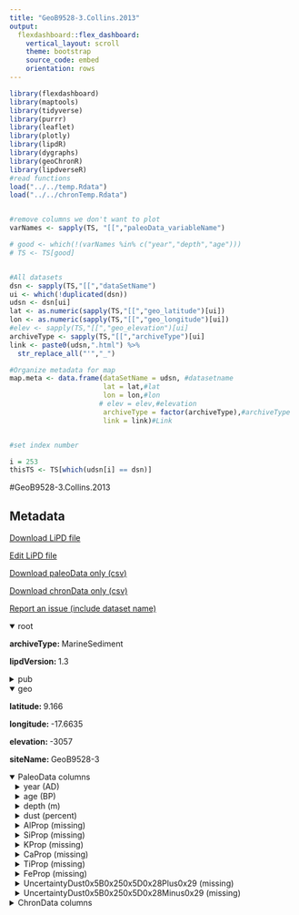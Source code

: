 ```yaml
---
title: "GeoB9528-3.Collins.2013"
output: 
  flexdashboard::flex_dashboard:
    vertical_layout: scroll
    theme: bootstrap
    source_code: embed
    orientation: rows
---
```


```r
library(flexdashboard)
library(maptools)
library(tidyverse)
library(purrr)
library(leaflet)
library(plotly)
library(lipdR)
library(dygraphs)
library(geoChronR)
library(lipdverseR)
#read functions
load("../../temp.Rdata")
load("../../chronTemp.Rdata")


#remove columns we don't want to plot
varNames <- sapply(TS, "[[","paleoData_variableName")

# good <- which(!(varNames %in% c("year","depth","age")))
# TS <- TS[good]


#All datasets
dsn <- sapply(TS,"[[","dataSetName")
ui <- which(!duplicated(dsn))
udsn <- dsn[ui]
lat <- as.numeric(sapply(TS,"[[","geo_latitude")[ui])
lon <- as.numeric(sapply(TS,"[[","geo_longitude")[ui])
#elev <- sapply(TS,"[[","geo_elevation")[ui]
archiveType <- sapply(TS,"[[","archiveType")[ui]
link <- paste0(udsn,".html") %>% 
  str_replace_all("'","_")

#Organize metadata for map
map.meta <- data.frame(dataSetName = udsn, #datasetname
                       lat = lat,#lat
                       lon = lon,#lon
                      # elev = elev,#elevation
                       archiveType = factor(archiveType),#archiveType
                       link = link)#Link


#set index number

i = 253
thisTS <- TS[which(udsn[i] == dsn)]
```
#GeoB9528-3.Collins.2013

Metadata {.sidebar}
-------------------------------------
[Download LiPD file](GeoB9528-3.Collins.2013.lpd)
            

[Edit LiPD file](http://lipd.net/playground?source=http://lipdverse.org/globalHolocene/0_25_5/GeoB9528-3.Collins.2013.lpd)
            

[Download paleoData only (csv)](GeoB9528-3.Collins.2013.csv)
            

[Download chronData only (csv)](GeoB9528-3.Collins.2013-chron.csv)
            

[Report an issue (include dataset name)](https://github.com/nickmckay/LiPDverse/issues)

<details open style="margin-left: 0px">
<summary>root</summary>
<p style="margin-left: 0px"><strong>archiveType: </strong>MarineSediment
<p style="margin-left: 0px"><strong>lipdVersion: </strong>1.3
</details>
<details>
<summary>pub</summary>
<details style="margin-left: 10px">
<summary>pub1</summary>
<p style="margin-left: 10px"><strong>author: </strong>list(list(name = "Collins, J. A."), list(name = "Govin, A."), list(name = "Mulitza, S."), list(name = "Heslop, D."), list(name = "Zabel, M."), list(name = "Hartmann, J."), list(name = "Roehl, U."), list(name = "Wefer, G."))
<p style="margin-left: 10px"><strong>citeKey: </strong>collins2013abruptshiftsofthesaharasa
<p style="margin-left: 10px"><strong>journal: </strong>Climate of the Past
<p style="margin-left: 10px"><strong>volume: </strong>9
<p style="margin-left: 10px"><strong>title: </strong>Abrupt shifts of the Sahara–Sahel boundary during Heinrich stadials
</details>
<details style="margin-left: 10px">
<summary>pub2</summary>
<p style="margin-left: 10px"><strong>author: </strong>list(list(name = NA))
</details>
</details>
<details open style="margin-left: 0px">
<summary>geo</summary>
<p style="margin-left: 0px"><strong>latitude: </strong>9.166
<p style="margin-left: 0px"><strong>longitude: </strong>-17.6635
<p style="margin-left: 0px"><strong>elevation: </strong>-3057
<p style="margin-left: 0px"><strong>siteName: </strong>GeoB9528-3
</details>
<details open>
<summary>PaleoData columns</summary>
<details style="margin-left: 10px">
<summary>year (AD)</summary>
<p style="margin-left: 10px"><strong>TSid: </strong>Rj90BYapYyt
<p style="margin-left: 10px"><strong>variableName: </strong>year
<p style="margin-left: 10px"><strong>units: </strong>AD
<p style="margin-left: 10px"><strong>description: </strong>Year AD
</details>
<details style="margin-left: 10px">
<summary>age (BP)</summary>
<p style="margin-left: 10px"><strong>TSid: </strong>RnSFVbIaDm2
<p style="margin-left: 10px"><strong>variableName: </strong>age
<p style="margin-left: 10px"><strong>units: </strong>BP
<p style="margin-left: 10px"><strong>description: </strong>Years before present (1950) BP
</details>
<details style="margin-left: 10px">
<summary>depth (m)</summary>
<p style="margin-left: 10px"><strong>TSid: </strong>RIpvzfvUM34
<p style="margin-left: 10px"><strong>variableName: </strong>depth
<p style="margin-left: 10px"><strong>units: </strong>m
<p style="margin-left: 10px"><strong>description: </strong>depth
</details>
<details style="margin-left: 10px">
<summary>dust (percent)</summary>
<p style="margin-left: 10px"><strong>TSid: </strong>GH7b353567
<p style="margin-left: 10px"><strong>variableName: </strong>dust
<p style="margin-left: 10px"><strong>units: </strong>percent
<p style="margin-left: 10px"><strong>useInGlobalTemperatureAnalysis: </strong>FALSE
<details>
<summary>interpretation</summary>
<details style="margin-left: 20px">
<summary>1</summary>
<p style="margin-left: 20px"><strong>direction: </strong>negative
<p style="margin-left: 20px"><strong>interpDirection: </strong>negative
<p style="margin-left: 20px"><strong>scope: </strong>climate
<p style="margin-left: 20px"><strong>variable: </strong>M
<p style="margin-left: 20px"><strong>variableDetail: </strong>monsoon
</details>
</details>
</details>
<details style="margin-left: 10px">
<summary>AlProp (missing)</summary>
<p style="margin-left: 10px"><strong>TSid: </strong>GH841720f7
<p style="margin-left: 10px"><strong>variableName: </strong>AlProp
<p style="margin-left: 10px"><strong>units: </strong>missing
<p style="margin-left: 10px"><strong>useInGlobalTemperatureAnalysis: </strong>FALSE
</details>
<details style="margin-left: 10px">
<summary>SiProp (missing)</summary>
<p style="margin-left: 10px"><strong>TSid: </strong>LPDbd995ac1
<p style="margin-left: 10px"><strong>variableName: </strong>SiProp
<p style="margin-left: 10px"><strong>units: </strong>missing
<p style="margin-left: 10px"><strong>useInGlobalTemperatureAnalysis: </strong>FALSE
</details>
<details style="margin-left: 10px">
<summary>KProp (missing)</summary>
<p style="margin-left: 10px"><strong>TSid: </strong>LPD6375b741
<p style="margin-left: 10px"><strong>variableName: </strong>KProp
<p style="margin-left: 10px"><strong>units: </strong>missing
<p style="margin-left: 10px"><strong>useInGlobalTemperatureAnalysis: </strong>FALSE
</details>
<details style="margin-left: 10px">
<summary>CaProp (missing)</summary>
<p style="margin-left: 10px"><strong>TSid: </strong>GHfb0ab973
<p style="margin-left: 10px"><strong>variableName: </strong>CaProp
<p style="margin-left: 10px"><strong>units: </strong>missing
<p style="margin-left: 10px"><strong>useInGlobalTemperatureAnalysis: </strong>FALSE
</details>
<details style="margin-left: 10px">
<summary>TiProp (missing)</summary>
<p style="margin-left: 10px"><strong>TSid: </strong>GHc36ed659
<p style="margin-left: 10px"><strong>variableName: </strong>TiProp
<p style="margin-left: 10px"><strong>units: </strong>missing
<p style="margin-left: 10px"><strong>useInGlobalTemperatureAnalysis: </strong>FALSE
</details>
<details style="margin-left: 10px">
<summary>FeProp (missing)</summary>
<p style="margin-left: 10px"><strong>TSid: </strong>GHee95d7e0
<p style="margin-left: 10px"><strong>variableName: </strong>FeProp
<p style="margin-left: 10px"><strong>units: </strong>missing
<p style="margin-left: 10px"><strong>useInGlobalTemperatureAnalysis: </strong>FALSE
</details>
<details style="margin-left: 10px">
<summary>UncertaintyDust0x5B0x250x5D0x28Plus0x29 (missing)</summary>
<p style="margin-left: 10px"><strong>TSid: </strong>GH074442fe
<p style="margin-left: 10px"><strong>variableName: </strong>UncertaintyDust0x5B0x250x5D0x28Plus0x29
<p style="margin-left: 10px"><strong>units: </strong>missing
<p style="margin-left: 10px"><strong>useInGlobalTemperatureAnalysis: </strong>FALSE
</details>
<details style="margin-left: 10px">
<summary>UncertaintyDust0x5B0x250x5D0x28Minus0x29 (missing)</summary>
<p style="margin-left: 10px"><strong>TSid: </strong>GHcb26305a
<p style="margin-left: 10px"><strong>variableName: </strong>UncertaintyDust0x5B0x250x5D0x28Minus0x29
<p style="margin-left: 10px"><strong>units: </strong>missing
<p style="margin-left: 10px"><strong>useInGlobalTemperatureAnalysis: </strong>FALSE
</details>
<details>
<summary>ChronData columns</summary>
<details style="margin-left: 10px">
<summary>age ()</summary>
<p style="margin-left: 10px"><strong>TSid: </strong>LPDc9f78438
<p style="margin-left: 10px"><strong>variableName: </strong>age
</details>
<details style="margin-left: 10px">
<summary>dummy2 ()</summary>
<p style="margin-left: 10px"><strong>TSid: </strong>LPDbf535196
<p style="margin-left: 10px"><strong>variableName: </strong>dummy2
</details>
<details style="margin-left: 10px">
<summary>dummy3 ()</summary>
<p style="margin-left: 10px"><strong>TSid: </strong>LPDe7e3cd79
<p style="margin-left: 10px"><strong>variableName: </strong>dummy3
</details>
<details style="margin-left: 10px">
<summary>dummy4 ()</summary>
<p style="margin-left: 10px"><strong>TSid: </strong>LPD1498ea89
<p style="margin-left: 10px"><strong>variableName: </strong>dummy4
</details>
<details style="margin-left: 10px">
<summary>dummy5 ()</summary>
<p style="margin-left: 10px"><strong>TSid: </strong>LPD10b51e01
<p style="margin-left: 10px"><strong>variableName: </strong>dummy5
</details>
<details style="margin-left: 10px">
<summary>dummy6 ()</summary>
<p style="margin-left: 10px"><strong>TSid: </strong>LPD77004298
<p style="margin-left: 10px"><strong>variableName: </strong>dummy6
</details>
<details style="margin-left: 10px">
<summary>dummy7 ()</summary>
<p style="margin-left: 10px"><strong>TSid: </strong>LPD17e7bf78
<p style="margin-left: 10px"><strong>variableName: </strong>dummy7
</details>
<details style="margin-left: 10px">
<summary>dummy8 ()</summary>
<p style="margin-left: 10px"><strong>TSid: </strong>LPD79b9b793
<p style="margin-left: 10px"><strong>variableName: </strong>dummy8
</details>
<details style="margin-left: 10px">
<summary>dummy9 ()</summary>
<p style="margin-left: 10px"><strong>TSid: </strong>LPDd465f31a
<p style="margin-left: 10px"><strong>variableName: </strong>dummy9
</details>
<details style="margin-left: 10px">
<summary>dummy10 ()</summary>
<p style="margin-left: 10px"><strong>TSid: </strong>LPD139be9da
<p style="margin-left: 10px"><strong>variableName: </strong>dummy10
</details>
<details style="margin-left: 10px">
<summary>dummy11 ()</summary>
<p style="margin-left: 10px"><strong>TSid: </strong>LPDc7037769
<p style="margin-left: 10px"><strong>variableName: </strong>dummy11
</details>

Row {.tabset .tabset-fade}
-----------------------------------------------------------------------

### Sitemap

```r
  map.meta.split <- split(map.meta, map.meta$archiveType)


factpal <- colorFactor("Paired",map.meta$archiveType)
buff <- 15
l <- leaflet() %>% 
  addTiles() %>% 
  fitBounds(map.meta$lon[i]-buff,map.meta$lat[i]-buff,map.meta$lon[i]+buff,map.meta$lat[i]+buff)
  

  
  
names(map.meta.split) %>%
  purrr::walk( function(df) {
    l <<- l %>%
      addMarkers(data=map.meta.split[[df]],
                 lng=~lon, lat=~lat,
                 label=~as.character(archiveType),
                 popup=~paste(str_c('Dataset: <a href="',link,'">',dataSetName,'</a>'),
                                 # str_c("Elevation: ",elev),
                                  str_c("Archive Type: ",archiveType),
                                  sep = "<br>"),
                 group = df,
                 clusterOptions = markerClusterOptions(removeOutsideVisibleBounds = F),
                 labelOptions = labelOptions(noHide = F,
                                             direction = 'auto'))
  })

l %>%
  addLayersControl(position = "bottomleft",
    overlayGroups = names(map.meta.split),
    options = layersControlOptions(collapsed = FALSE,
                                   opacity = 0.8)
  )
```

### Search the LiPDverse (Beta! doesn't work well yet)
```r
#Add google search bar
htmltools::includeHTML("../../googleSearchChunk.html")
```


Row {.tabset .tabset-fade}
-----------------------------------------------------------------------

### dust (percent)
```r
plotCol(thisTS,ind = 10)
```

### AlProp (missing)
```r
plotCol(thisTS,ind = 1)
```

### SiProp (missing)
```r
plotCol(thisTS,ind = 5)
```

### KProp (missing)
```r
plotCol(thisTS,ind = 6)
```

### CaProp (missing)
```r
plotCol(thisTS,ind = 7)
```

### TiProp (missing)
```r
plotCol(thisTS,ind = 8)
```

### FeProp (missing)
```r
plotCol(thisTS,ind = 9)
```

### UncertaintyDust0x5B0x250x5D0x28Plus0x29 (missing)
```r
plotCol(thisTS,ind = 11)
```

### UncertaintyDust0x5B0x250x5D0x28Minus0x29 (missing)
```r
plotCol(thisTS,ind = 12)
```

Row {.tabset .tabset-fade}
-----------------------------------------------------------------------

### age ()
```r
plotCol(chronTS,ind = 1)
```

### dummy2 ()
```r
plotCol(chronTS,ind = 2)
```

### dummy3 ()
```r
plotCol(chronTS,ind = 3)
```

### dummy4 ()
```r
plotCol(chronTS,ind = 4)
```

### dummy5 ()
```r
plotCol(chronTS,ind = 5)
```

### dummy6 ()
```r
plotCol(chronTS,ind = 6)
```

### dummy7 ()
```r
plotCol(chronTS,ind = 7)
```

### dummy8 ()
```r
plotCol(chronTS,ind = 8)
```

### dummy9 ()
```r
plotCol(chronTS,ind = 9)
```

### dummy10 ()
```r
plotCol(chronTS,ind = 10)
```

### dummy11 ()
```r
plotCol(chronTS,ind = 11)
```
